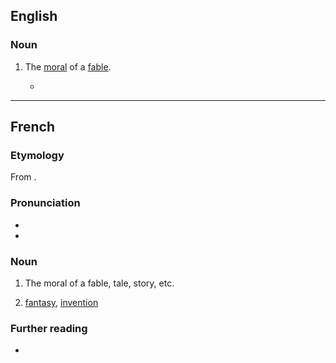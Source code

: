 ==English==

===Noun===
{{en-noun|~}}

# {{lb|en|obsolete}} The [[moral]] of a [[fable]].
#* {{quote-book|en|year=1969|author=Georges Perec, Gilbert Adair (translator)|title=A Void|passage=A crucial fact is that, my work advancing, what I'll find rising in priority isn't its initial point of application but its ongoing articulation for, if you think of it, communication (I might almost say 'communion') is ubiquitous, a signal coursing from this individual to that, from so-and-so to such-and-such, a two-way traffic in an idiom of transitivity or narrativity, fiction or imagination, '''affabulation''' or approbation, saga or song.}}

----

==French==

===Etymology===
From {{af|fr|affabuler|-tion}}.

===Pronunciation===
* {{fr-IPA}}
* {{audio|fr|LL-Q150 (fra)-WikiLucas00-affabulation.wav|Audio}}

===Noun===
{{fr-noun|f}}

# The moral of a fable, tale, story, etc.
# {{lb|fr|pejorative}} [[fantasy]], [[invention]]

===Further reading===
* {{R:TLFi}}